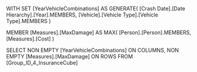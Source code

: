 WITH 
SET [YearVehicleCombinations] AS 
    GENERATE(
        [Crash Date].[Date Hierarchy].[Year].MEMBERS,
        [Vehicle].[Vehicle Type].[Vehicle Type].MEMBERS
    )

MEMBER [Measures].[MaxDamage] AS 
    MAX(
        [Person].[Person].MEMBERS, 
        [Measures].[Cost]
    )

SELECT 
    NON EMPTY 
    [YearVehicleCombinations] ON COLUMNS,
    NON EMPTY 
    [Measures].[MaxDamage] ON ROWS
FROM 
    [Group_ID_4_InsuranceCube]